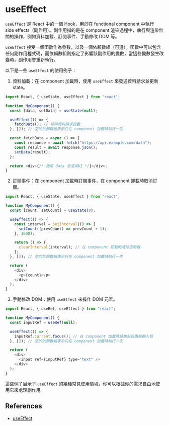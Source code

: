 # useEffect

`useEffect` 是 React 中的一個 Hook，用於在 functional component 中執行 side effects（副作用）。副作用指的是在 component 渲染過程中，執行與渲染無關的操作，例如資料加載、訂閱事件、手動修改 DOM 等。

`useEffect` 接受一個函數作為參數，以及一個依賴數組（可選）。函數中可以包含任何副作用程式碼，而依賴數組則指定了影響該副作用的變數，當這些變數發生改變時，副作用會重新執行。

以下是一些 `useEffect` 的使用例子：

1. 資料加載：在 component 加載時，使用 `useEffect` 來發送資料請求並更新 state。

```javascript
import React, { useState, useEffect } from "react";

function MyComponent() {
  const [data, setData] = useState(null);

  useEffect(() => {
    fetchData(); // 呼叫資料請求函數
  }, []); // 空的依賴數組表示只在 component 加載時執行一次

  const fetchData = async () => {
    const response = await fetch("https://api.example.com/data");
    const result = await response.json();
    setData(result);
  };

  return <div>{/* 使用 data 來渲染UI */}</div>;
}
```

2. 訂閱事件：在 component 加載時訂閱事件，在 component 卸載時取消訂閱。

```javascript
import React, { useState, useEffect } from "react";

function MyComponent() {
  const [count, setCount] = useState(0);

  useEffect(() => {
    const interval = setInterval(() => {
      setCount((prevCount) => prevCount + 1);
    }, 1000);

    return () => {
      clearInterval(interval); // 在 component 卸載時清除定時器
    };
  }, []); // 空的依賴數組表示只在 component 加載時執行一次

  return (
    <div>
      <p>{count}</p>
    </div>
  );
}
```

3. 手動修改 DOM：使用 `useEffect` 來操作 DOM 元素。

```javascript
import React, { useRef, useEffect } from "react";

function MyComponent() {
  const inputRef = useRef(null);

  useEffect(() => {
    inputRef.current.focus(); // 在 component 加載時將焦點設置到輸入框
  }, []); // 空的依賴數組表示只在 component 加載時執行一次

  return (
    <div>
      <input ref={inputRef} type="text" />
    </div>
  );
}
```

這些例子展示了 `useEffect` 的幾種常見使用情境，你可以根據你的需求自由地使用它來處理副作用。

## References

- [useEffect](https://ja.react.dev/reference/react/useEffect)

